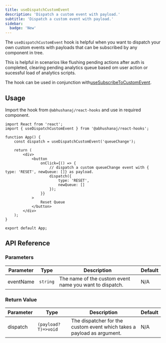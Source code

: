 ```yaml
---
title: useDispatchCustomEvent
description: 'Dispatch a custom event with payload.'
subtitle: 'Dispatch a custom event with payload.'
sidebar:
  badge: 'New'
---
```



The `useDispatchCustomEvent` hook is helpful when you want to dispatch your own custom events with payloads that can be subscribed by any component in tree.

This is helpful in scenarios like flushing pending actions after auth is completed, clearing pending analytics queue based om user action or sucessful load of analytics scripts.

The hook can be used in conjunction with[useSubscribeToCustomEvent](/hooks/utilities/usesubscribetocustomevent/).

<DemoWrapper title="useDispatchCustomEvent">
	<Example client:load />
</DemoWrapper>

## Usage

Import the hook from `@abhushanaj/react-hooks` and use in required component.

```tsx title="./src/App.tsx" ins={2,5,11-15} mark="useDispatchCustomEvent"
import React from 'react';
import { useDispatchCustomEvent } from '@abhushanaj/react-hooks';

function App() {
	const dispatch = useDispatchCustomEvent('queueChange');

	return (
		<div>
			<button
				onClick={() => {
					// dispatch a custom queueChange event with { type: 'RESET', newQueue: []} as payload.
					dispatch({
						type: 'RESET',
						newQueue: []
					});
				}}
			>
				Reset Queue
			</button>
		</div>
	);
}

export default App;
```

## API Reference

### Parameters

| Parameter | Type     | Description                                             | Default |
| --------- | -------- | ------------------------------------------------------- | ------- |
| eventName | `string` | The name of the custom event name you want to dispatch. | N/A     |

### Return Value

| Parameter | Type                 | Description                                                            | Default |
| --------- | -------------------- | ---------------------------------------------------------------------- | ------- |
| dispatch  | `(payload? T)=>void` | The dispatcher for the custom event which takes a payload as argument. | N/A     |
